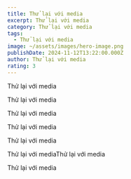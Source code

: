 ```yaml
---
title: Thử lại với media
excerpt: Thử lại với media
category: Thử lại với media
tags:
  - Thử lại với media
image: ~/assets/images/hero-image.png
publishDate: 2024-11-12T13:22:00.000Z
author: Thử lại với media
rating: 3
---
```

Thử lại với media

Thử lại với media

<YouTube id="duJendMuh9w" />

Thử lại với media

Thử lại với media

Thử lại với media

Thử lại với mediaThử lại với media

Thử lại với media
